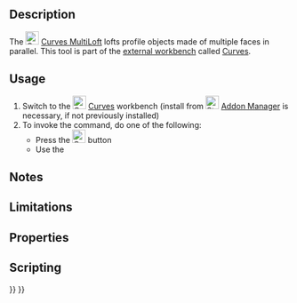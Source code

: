 <languages/>

{{Docnav
|[[Curves_ReflectLines|ReflectLines]]
|
|[[Curves_Workbench|Curves]]
|IconL=Curves_ReflectLines.svg
|IconR=
|IconC=Curves_workbench_icon.svg
}}

{{GuiCommand
|Name=Curves MultiLoft
|MenuLocation=Surfaces → MultiLoft
|Workbenches=[[Curves_Workbench|Curves]]
}}

==Description==

The [[Image:Curves_MultiLoft.svg|24px]] [[Curves_MultiLoft|Curves MultiLoft]] lofts profile objects made of multiple faces in parallel. This tool is part of the [[External_workbenches|external workbench]] called [[Curves_Workbench|Curves]].

==Usage==

# Switch to the [[Image:Curves_workbench_icon.svg|24px]] [[Curves_Workbench|Curves]] workbench (install from [[Image:Std_AddonMgr.svg|24px]] [[Std_AddonMgr|Addon Manager]] is necessary, if not previously installed)
# To invoke the command, do one of the following:
#* Press the [[Image:Curves_MultiLoft.svg|24px]] button
#* Use the {{MenuCommand|Surfaces → MultiLoft}}


==Notes==


==Limitations==


==Properties==


==Scripting==


{{Docnav
|[[Curves_ReflectLines|ReflectLines]]
|
|[[Curves_Workbench|Curves]]
|IconL=Curves_ReflectLines.svg
|IconR=
|IconC=Curves_workbench_icon.svg
}}

{{Curves Tools navi{{#translation:}}}}
{{Userdocnavi{{#translation:}}}}